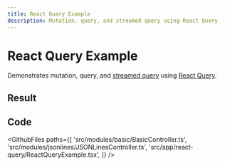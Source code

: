 ```yaml
---
title: React Query Example
description: Mutation, query, and streamed query using React Query
---
```



# React Query Example

Demonstrates mutation, query, and [streamed query](https://vovk.dev/controller/jsonlines) using [React Query](https://react-query.tanstack.com/).

## Result

<Example>
  <ReactQueryExample />
</Example>

## Code

<GithubFiles
  paths={[
    'src/modules/basic/BasicController.ts',
    'src/modules/jsonlines/JSONLinesController.ts',
    'src/app/react-query/ReactQueryExample.tsx',
  ]}
/>
